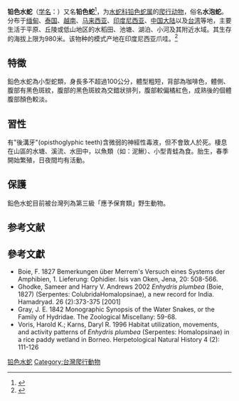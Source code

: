 {{NoteTA|G1=LS}}
{{Speciesbox
| name = 铅色水蛇
| image = Enhyd plumbe 120607-0067 krw.jpg
| image_width = 250px
| image_caption = ''铅色水蛇''<br>([[西爪哇省|西爪哇省]]{{link-en|加拉璜|Karawang Regency}})
| status = NT
| status_system = iucn3.1
| status_ref = <ref name=IUCN>{{IUCN| id = 176699| taxon = ''Enhydris plumbea''| assessors = Murphy, J.| assessment_year = 2010| version = 2012.1| accessdate = 13 October 2012}}</ref>
| genus = Hypsiscopus
| species = plumbea
| authority = (Boie, 1827)
| synonyms = 
* Enhydris plumbea (Boie, 1827)
}}

'''铅色水蛇'''（[[学名|学名]]：{{lang|la|''Hypsiscopus plumbea''}}）又名'''铅色蛇'''<ref>{{cite journal |last1=Kai |first1=Wang |last2=Jinlong |first2=Ren |last3=Hongman |first3=Chen |last4=Zhitong |first4=Lyu |last5=Xianguang |first5=Guo |last6=Ke |first6=Jiang |last7=Jinmin |first7=Chen |last8=Jiatang |first8=Li |last9=Peng |first9=Guo |last10=Yingyong |first10=Wang |last11=Jing |first11=Che |title=The updated checklists of amphibians and reptiles of China |journal=Biodiversity Science |date=2020-02-20 |volume=28 |issue=2 |pages=189 |doi=10.17520/biods.2019238}}</ref>，为[[水蛇科|水蛇科]][[铅色蛇属|铅色蛇属]]的[[爬行动物|爬行动物]]，俗名'''水泡蛇'''。分布于[[缅甸|缅甸]]、[[泰国|泰国]]、[[越南|越南]]、[[马来西亚|马来西亚]]、[[印度尼西亚|印度尼西亚]]、[[中国大陆|中国大陆]]以及[[台湾|台湾]]等地，主要生活于平原、丘陵或低山地区的水稻田、池塘、湖泊、小河及其附近水域。其生存的海拔上限为980米。该物种的模式产地在印度尼西亚爪哇。<ref name='id4634'>{{cite web| url =http://www.bioinfo.cn/db05/BjdwSpecies.php?action=view&id=4634| title =铅色水蛇| work =《中国动物物种编目数据库》| publisher =中国科学院微生物研究所| author =中国科学院动物研究所| accessdate =2009-04-11| deadurl =yes| archiveurl =https://web.archive.org/web/20160305094718/http://www.bioinfo.cn/db05/BjdwSpecies.php?action=view&id=4634| archivedate =2016-03-05}}</ref>

== 特徵 ==
鉛色水蛇為小型蛇類，身長多不超過100公分，體型粗短，背部為咖啡色，體側、腹部有黑色斑紋，腹部的黑色斑紋為交錯狀排列，腹部較偏橘紅色，成熟後的個體腹部顏色較淡。 
== 習性 ==
有"後溝牙"(opisthoglyphic teeth)含微弱的神經性毒液，但不會致人於死。棲息在山區的水塘、溪流、水田中，以魚類（如：泥鰍）、小型青蛙為食。胎生，春季開始繁殖，日夜間均有活動。

== 保護 ==
鉛色水蛇目前被台灣列為第三級「應予保育類」野生動物。

== 参考文献 ==
{{reflist}}

==參考文獻==
{{refbegin}}
*Boie, F. 1827 Bemerkungen über Merrem's Versuch eines Systems der Amphibien, 1. Lieferung: Ophidier. Isis van Oken, Jena, 20: 508-566.
*Ghodke, Sameer and Harry V. Andrews 2002 ''Enhydris plumbea'' (Boie, 1827) (Serpentes: ColubridaHomalopsinae), a new record for India. Hamadryad. 26 (2):373-375 [2001]
*Gray, J. E. 1842 Monographic Synopsis of the Water Snakes, or the Family of Hydridae. The Zoological Miscellany: 59-68.
*Voris, Harold K.; Karns, Daryl R. 1996 Habitat utilization, movements, and activity patterns of ''Enhydris plumbea'' (Serpentes: Homalopsinae) in a rice paddy wetland in Borneo. Herpetological Natural History 4 (2): 111-126
{{refend}}

{{Wikispecies|Enhydris plumbea}}
{{Taxonbar}}

[[Category:铅色蛇属|铅色水蛇]]
[[Category:台灣爬行動物|Category:台灣爬行動物]]